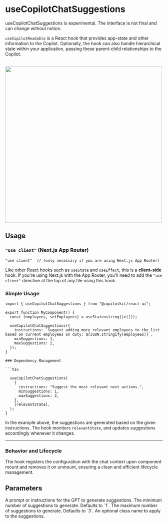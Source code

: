 


# useCopilotChatSuggestions

<Callout type="warning">
  useCopilotChatSuggestions is experimental. The interface is not final and
  can change without notice.
</Callout>
 
`useCopilotReadable` is a React hook that provides app-state and other information
to the Copilot. Optionally, the hook can also handle hierarchical state within your
application, passing these parent-child relationships to the Copilot.
 
<br/>
<img src="/images/use-copilot-chat-suggestions/use-copilot-chat-suggestions.gif" width="500" />
 
## Usage

<Steps>

###  `"use client"` (Next.js App Router)
```tsx filename="YourComponent.tsx"
"use client"  // (only necessary if you are using Next.js App Router)
```

Like other React hooks such as `useState` and `useEffect`, this is a **client-side** hook.
If you're using Next.js with the App Router, you'll need to add the `"use client"` directive at the top of any file using this hook.


  
### Simple Usage
 
```tsx
import { useCopilotChatSuggestions } from "@copilotkit/react-ui";
 
export function MyComponent() {
  const [employees, setEmployees] = useState<string[]>([]);
 
  useCopilotChatSuggestions({
    instructions: `Suggest adding more relevant employees to the list based on current employees on duty: ${JSON.stringify(employees)}`,
    minSuggestions: 1,
    maxSuggestions: 2,
  });
}
 
### Dependency Management
 
```tsx
 
  useCopilotChatSuggestions(
    {
      instructions: "Suggest the most relevant next actions.",
      minSuggestions: 1,
      maxSuggestions: 2,
    },
    [relevantState],
  );
}
```
 
In the example above, the suggestions are generated based on the given instructions.
The hook monitors `relevantState`, and updates suggestions accordingly whenever it changes.

</Steps>

---

### Behavior and Lifecycle
 
The hook registers the configuration with the chat context upon component mount and
removes it on unmount, ensuring a clean and efficient lifecycle management.

## Parameters

<PropertyReference name="instructions" type="string" required > 
A prompt or instructions for the GPT to generate suggestions.
</PropertyReference>

<PropertyReference name="minSuggestions" type="number"  default="1"> 
The minimum number of suggestions to generate. Defaults to `1`.
</PropertyReference>

<PropertyReference name="maxSuggestions" type="number"  default="1"> 
The maximum number of suggestions to generate. Defaults to `3`.
</PropertyReference>

<PropertyReference name="className" type="string"  > 
An optional class name to apply to the suggestions.
</PropertyReference>

